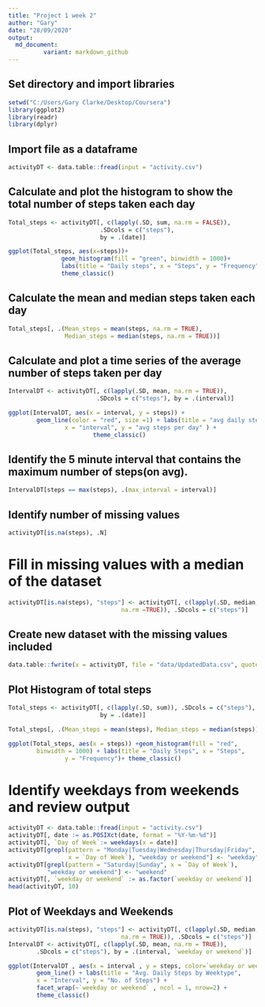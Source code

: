 ---
title: "Project 1 week 2"
author: "Gary"
date: "28/09/2020"
output: 
  md_document:
          variant: markdown_github
---
## Set directory and import libraries
```{r}
setwd("C:/Users/Gary Clarke/Desktop/Coursera")
library(ggplot2)
library(readr)
library(dplyr)
```

## Import file as a dataframe
```{r}
activityDT <- data.table::fread(input = "activity.csv")
```
## Calculate and plot the histogram to show the total number of steps taken each day
```{r}
Total_steps <- activityDT[, c(lapply(.SD, sum, na.rm = FALSE)),
                          .SDcols = c("steps"),
                          by = .(date)]

ggplot(Total_steps, aes(x=steps))+
               geom_histogram(fill = "green", binwidth = 1000)+
               labs(title = "Daily steps", x = "Steps", y = "Frequency")+
               theme_classic()
```


## Calculate the mean and median steps taken each day
```{r}
Total_steps[, .(Mean_steps = mean(steps, na.rm = TRUE), 
                Median_steps = median(steps, na.rm = TRUE))]
```
## Calculate and plot a time series of the average number of steps taken per day



```{r}
IntervalDT <- activityDT[, c(lapply(.SD, mean, na.rm = TRUE)),
                         .SDcols = c("steps"), by = .(interval)]

ggplot(IntervalDT, aes(x = interval, y = steps)) + 
        geom_line(color = "red", size =1) + labs(title = "avg daily steps" , 
                x = "interval", y = "avg steps per day" ) +
                        theme_classic()
```






## Identify the 5 minute interval that contains the maximum number of steps(on avg).

```{r}
IntervalDT[steps == max(steps), .(max_interval = interval)]
```
## Identify number of missing values
```{r}
activityDT[is.na(steps), .N]
```
# Fill in missing values with a median of the dataset
```{r}
activityDT[is.na(steps), "steps"] <- activityDT[, c(lapply(.SD, median, 
                                na.rm =TRUE)), .SDcols = c("steps")]
```
## Create new dataset with the missing values included




```{r}

data.table::fwrite(x = activityDT, file = "data/UpdatedData.csv", quote = FALSE)
```
## Plot Histogram of total steps 
```{r}
Total_steps <- activityDT[, c(lapply(.SD, sum)), .SDcols = c("steps"), 
                          by = .(date)]

Total_steps[, .(Mean_steps = mean(steps), Median_steps = median(steps))]

ggplot(Total_steps, aes(x = steps)) +geom_histogram(fill = "red", 
        binwidth = 1000) + labs(title = "Daily Steps", x = "Steps", 
                y = "Frequency")+ theme_classic()
```










# Identify weekdays from weekends and review output
```{r}
activityDT <- data.table::fread(input = "activity.csv")
activityDT[, date := as.POSIXct(date, format = "%Y-%m-%d")]
activityDT[, `Day of Week`:= weekdays(x = date)]
activityDT[grepl(pattern = "Monday|Tuesday|Wednesday|Thursday|Friday", 
                 x = `Day of Week`), "weekday or weekend"] <- "weekday"
activityDT[grepl(pattern = "Saturday|Sunday", x = `Day of Week`),
           "weekday or weekend"] <- "weekend"
activityDT[, `weekday or weekend` := as.factor(`weekday or weekend`)]
head(activityDT, 10)
```
## Plot of Weekdays and Weekends
```{r}
activityDT[is.na(steps), "steps"] <- activityDT[, c(lapply(.SD, median, 
                                na.rm = TRUE)), .SDcols = c("steps")]
IntervalDT <- activityDT[, c(lapply(.SD, mean, na.rm = TRUE)), 
        .SDcols = c("steps"), by = .(interval, `weekday or weekend`)] 

ggplot(IntervalDT , aes(x = interval , y = steps, color=`weekday or weekend`)) + 
        geom_line() + labs(title = "Avg. Daily Steps by Weektype", 
        x = "Interval", y = "No. of Steps") + 
        facet_wrap(~`weekday or weekend` , ncol = 1, nrow=2) +
        theme_classic()

```

